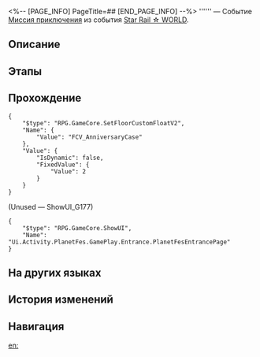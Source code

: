<%-- [PAGE_INFO]
PageTitle=##
[END_PAGE_INFO] --%>
{{Дополнить|Диалоги.}}
{{Миссия Инфобокс
|id              = 8032203
|Название        = 
|Изображение     = Миссия .png
|Тип             = Миссия приключения
|Событие         = Star Rail ☆ WORLD
|Глава           = 
|Условия         = 
|Персонажи       = Первопроходец
|СтартЛокация    = [[Звёздный экспресс]] — [[Вагон для вечеринок]]
|Мир             = Звёздный экспресс
|Предыдущая      = 
|Следующая       = 
|Награды         = 
}}
'''''' — Событие [[Миссия приключения]] из события [[Star Rail ☆ WORLD]].

==Описание==
{{Описание|<!--официальное описание из Перекрёстка судеб-->}}

==Этапы==


==Прохождение==
{{Дополнить}}
<pre>{
	"$type": "RPG.GameCore.SetFloorCustomFloatV2",
	"Name": {
		"Value": "FCV_AnniversaryCase"
	},
	"Value": {
		"IsDynamic": false,
		"FixedValue": {
			"Value": 2
		}
	}
}</pre>
;(Unused &mdash; ShowUI_G177)
<pre>{
	"$type": "RPG.GameCore.ShowUI",
	"Name": "Ui.Activity.PlanetFes.GamePlay.Entrance.PlanetFesEntrancePage"
}</pre>
{{Диалог Конец}}

==На других языках==
{{На других языках
|en   = 
|zhs  = 
|zht  = 
|ja   = 
|ko   = 
|es   = 
|fr   = 
|ru   = 
|th   = 
|vi   = 
|de   = 
|id   = 
|pt   = 
}}

==История изменений==
{{История изменений|3.5}}

==Навигация==
{{Миссия приключения Навбокс|Глава }}

[[en:]]
